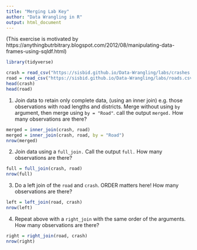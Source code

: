```yaml
---
title: "Merging Lab Key"
author: "Data Wrangling in R"
output: html_document
---
```


(This exercise is motivated by https://anythingbutrbitrary.blogspot.com/2012/08/manipulating-data-frames-using-sqldf.html)

```r
library(tidyverse)

crash = read_csv("https://sisbid.github.io/Data-Wrangling/labs/crashes.csv")
road = read_csv("https://sisbid.github.io/Data-Wrangling/labs/roads.csv")
head(crash)
head(road)
```

1. Join data to retain only complete data, (using an inner join) e.g. those observations with road lengths and districts.  Merge without using `by` argument, then merge using `by = "Road"`. call the output `merged.`  How many observations are there?

```r
merged = inner_join(crash, road)
merged = inner_join(crash, road, by = "Road")
nrow(merged)
```

2. Join data using a `full_join.`  Call the output `full.`   How many observations are there?

```r
full = full_join(crash, road)
nrow(full)
```

3. Do a left join of the `road` and `crash`.  ORDER matters here!  How many observations are there?

```r
left = left_join(road, crash)
nrow(left)
```

4. Repeat above with a `right_join` with the same order of the arguments. How many observations are there?

```r
right = right_join(road, crash)
nrow(right)
```

